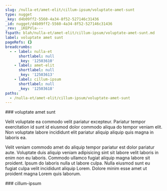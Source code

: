 ```yaml
---
slug: /nulla-et/amet-elit/cillum-ipsum/voluptate-amet-sunt
type: nugget
_key: d4b09ff2-5560-4a34-8f52-527146c31436
_id: nugget/d4b09ff2-5560-4a34-8f52-527146c31436
_rev: _iKEPVla---
fspath: blah/nulla-et/amet-elit/cillum-ipsum/voluptate-amet-sunt.md
label: voluptate amet sunt
pageRefs: {}
breadcrumbs:
  - - label: nulla-et
      shortlabel: null
      _key: '12503610'
    - label: amet-elit
      shortlabel: null
      _key: '12503613'
    - label: cillum-ipsum
      shortlabel: null
      _key: '12503618'
paths:
  - /nulla-et/amet-elit/cillum-ipsum/voluptate-amet-sunt
---
```


<NuggetArea>
<Nugget slug="/nulla-et/amet-elit/cillum-ipsum/voluptate-amet-sunt" type="nugget" _key="d4b09ff2-5560-4a34-8f52-527146c31436" _id="nugget/d4b09ff2-5560-4a34-8f52-527146c31436" _rev="_iKEPVla---" fspath="blah/nulla-et/amet-elit/cillum-ipsum/voluptate-amet-sunt.md" label="voluptate amet sunt" paths="/nulla-et/amet-elit/cillum-ipsum/voluptate-amet-sunt">
<NuggetBody>
### voluptate amet sunt

Velit voluptate ea commodo velit pariatur excepteur. Pariatur tempor exercitation id sunt id eiusmod dolor commodo aliqua do tempor veniam elit. Non voluptate labore incididunt elit pariatur aliquip aliquip quis magna in laboris ea.

Velit veniam commodo amet do aliquip tempor pariatur est dolor pariatur aute. Voluptate duis aliquip veniam adipisicing sint sit labore velit laboris in enim non eu laboris. Commodo ullamco fugiat aliquip magna labore sit proident. Ipsum do laboris nulla ut labore culpa. Nulla eiusmod sunt eu fugiat culpa velit incididunt aliquip Lorem. Dolore minim esse amet ut proident magna Lorem quis laborum.

</NuggetBody>
<Breadcrumbs>
<Crumbs>
<Crumb _key="12503610" label="nulla-et" /><Crumb _key="12503613" label="amet-elit" /><Crumb _key="12503618" label="cillum-ipsum" />
</Crumbs>
</Breadcrumbs>
</Nugget>

<NuggetsInbound>
</NuggetsInbound>
<NuggetsOutbound>
</NuggetsOutbound>
</NuggetArea>
<PassagesInbound>
<Passage direction="inbound" type="passage" _key="12503618" _id="passage/12503618" _rev="_iKEPVlS--A" label="cillum-ipsum" passage="cillum-ipsum" fspath="blah/nulla-et/amet-elit/cillum-ipsum" paths="/nulla-et/amet-elit/cillum-ipsum" slug="/nulla-et/amet-elit/cillum-ipsum">
<NuggetBody>
### cillum-ipsum

</NuggetBody>
<Breadcrumbs>
<Crumbs>
<Crumb _key="12503610" label="nulla-et" /><Crumb _key="12503613" label="amet-elit" />
</Crumbs>
</Breadcrumbs>
</Passage>

</PassagesInbound>
<PassagesOutbound>
</PassagesOutbound>